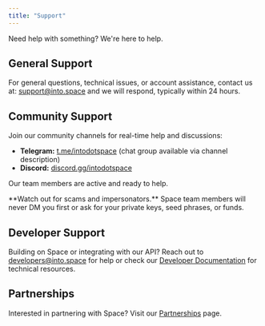 ```yaml
---
title: "Support"
---
```


Need help with something? We're here to help.

## General Support

For general questions, technical issues, or account assistance, contact us at: [support@into.space](mailto:support@into.space) and we will respond, typically within 24 hours.

## Community Support

Join our community channels for real-time help and discussions:

- **Telegram:** [t.me/intodotspace](https://t.me/intodotspace) (chat group available via channel description)
- **Discord:** [discord.gg/intodotspace](https://discord.gg/intodotspace)

Our team members are active and ready to help.

<Warning>
  **Watch out for scams and impersonators.** Space team members will never DM you first or ask for your private keys, seed phrases, or funds.
</Warning>

## Developer Support

Building on Space or integrating with our API? Reach out to [developers@into.space](mailto:developers@into.space) for help or check our [Developer Documentation](/dev/architecture/clob-and-order-matching) for technical resources.

## Partnerships

Interested in partnering with Space? Visit our [Partnerships](/doc/resources/partnerships) page.